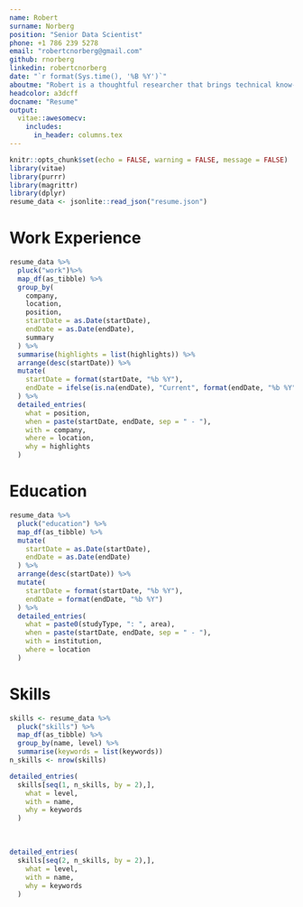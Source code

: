 ```yaml
---
name: Robert
surname: Norberg
position: "Senior Data Scientist"
phone: +1 786 239 5278
email: "robertcnorberg@gmail.com"
github: rnorberg
linkedin: robertcnorberg
date: "`r format(Sys.time(), '%B %Y')`"
aboutme: "Robert is a thoughtful researcher that brings technical know-how, practicality, and relentless curiosity to all of his work."
headcolor: a3dcff
docname: "Resume"
output: 
  vitae::awesomecv:
    includes:
      in_header: columns.tex
---
```


```r
knitr::opts_chunk$set(echo = FALSE, warning = FALSE, message = FALSE)
library(vitae)
library(purrr)
library(magrittr)
library(dplyr)
resume_data <- jsonlite::read_json("resume.json")
```

# Work Experience

```r
resume_data %>%
  pluck("work")%>%
  map_df(as_tibble) %>%
  group_by(
    company,
    location,
    position,
    startDate = as.Date(startDate),
    endDate = as.Date(endDate),
    summary
  ) %>%
  summarise(highlights = list(highlights)) %>%
  arrange(desc(startDate)) %>%
  mutate(
    startDate = format(startDate, "%b %Y"),
    endDate = ifelse(is.na(endDate), "Current", format(endDate, "%b %Y"))
  ) %>%
  detailed_entries(
    what = position,
    when = paste(startDate, endDate, sep = " - "),
    with = company,
    where = location,
    why = highlights
  )
```

# Education

```r
resume_data %>%
  pluck("education") %>%
  map_df(as_tibble) %>%
  mutate(
    startDate = as.Date(startDate),
    endDate = as.Date(endDate)
  ) %>%
  arrange(desc(startDate)) %>%
  mutate(
    startDate = format(startDate, "%b %Y"),
    endDate = format(endDate, "%b %Y")
  ) %>%
  detailed_entries(
    what = paste0(studyType, ": ", area),
    when = paste(startDate, endDate, sep = " - "),
    with = institution,
    where = location
  )
```

# Skills

```r
skills <- resume_data %>%
  pluck("skills") %>%
  map_df(as_tibble) %>%
  group_by(name, level) %>%
  summarise(keywords = list(keywords))
n_skills <- nrow(skills)
```

:::::: {.cols data-latex=""}

::: {.col data-latex="{0.45\textwidth}"}
```r
detailed_entries(
  skills[seq(1, n_skills, by = 2),],
    what = level,
    with = name,
    why = keywords
  )
```
:::

::: {.col data-latex="{0.1\textwidth}"}
\ 
<!-- an empty Div (with a white space), serving as
a column separator -->
:::

::: {.col data-latex="{0.45\textwidth}"}
```r
detailed_entries(
  skills[seq(2, n_skills, by = 2),],
    what = level,
    with = name,
    why = keywords
  )
```

:::
::::::
